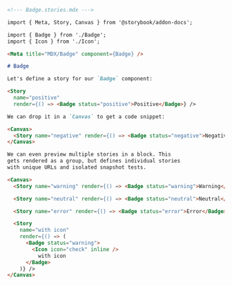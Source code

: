 ```md
<!--- Badge.stories.mdx --->

import { Meta, Story, Canvas } from '@storybook/addon-docs';

import { Badge } from './Badge';
import { Icon } from './Icon';

<Meta title="MDX/Badge" component={Badge} />

# Badge

Let's define a story for our `Badge` component:

<Story 
  name="positive"
  render={() => <Badge status="positive">Positive</Badge>} />

We can drop it in a `Canvas` to get a code snippet:

<Canvas>
  <Story name="negative" render={() => <Badge status="negative">Negative</Badge>} />
</Canvas>

We can even preview multiple stories in a block. This
gets rendered as a group, but defines individual stories
with unique URLs and isolated snapshot tests.

<Canvas>
  <Story name="warning" render={() => <Badge status="warning">Warning</Badge>} />

  <Story name="neutral" render={() => <Badge status="neutral">Neutral</Badge>} />

  <Story name="error" render={() => <Badge status="error">Error</Badge>} />

  <Story
    name="with icon"
    render={() => (
      <Badge status="warning">
        <Icon icon="check" inline />
          with icon
      </Badge>
    )} />
</Canvas>
```